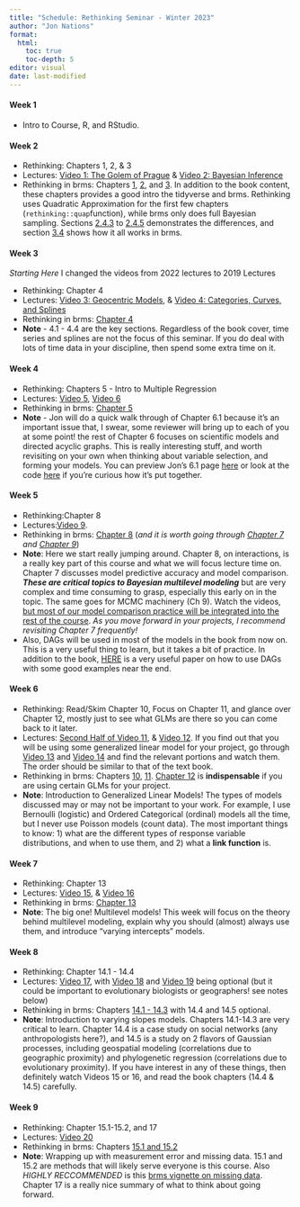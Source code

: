 ```yaml
---
title: "Schedule: Rethinking Seminar - Winter 2023"
author: "Jon Nations"
format:
  html:
    toc: true
    toc-depth: 5
editor: visual
date: last-modified
---
```


#### **Week 1**

-   Intro to Course, R, and RStudio.

#### **Week 2**

-   Rethinking: Chapters 1, 2, & 3
-   Lectures: [Video 1: The Golem of Prague](https://www.youtube.com/watch?v=cclUd_HoRlo&list=PLDcUM9US4XdMROZ57-OIRtIK0aOynbgZN&index=2) & [Video 2: Bayesian Inference](https://www.youtube.com/watch?v=guTdrfycW2Q&list=PLDcUM9US4XdMROZ57-OIRtIK0aOynbgZN&index=3)
-   Rethinking in brms: Chapters [1](https://bookdown.org/content/4857/the-golem-of-prague.html), [2](https://bookdown.org/content/4857/small-worlds-and-large-worlds.html), and [3](https://bookdown.org/content/4857/sampling-the-imaginary.html). In addition to the book content, these chapters provides a good intro the tidyverse and brms. Rethinking uses Quadratic Approximation for the first few chapters (`rethinking::quap`function), while brms only does full Bayesian sampling. Sections [2.4.3](https://bookdown.org/content/4857/small-worlds-and-large-worlds.html#grid-approximation.) to [2.4.5](https://bookdown.org/content/4857/small-worlds-and-large-worlds.html#markov-chain-monte-carlo.) demonstrates the differences, and section [3.4](https://bookdown.org/content/4857/sampling-the-imaginary.html#summary-lets-practice-with-brms) shows how it all works in brms.

#### **Week 3**

*Starting Here* I changed the videos from 2022 lectures to 2019 Lectures<br>

-   Rethinking: Chapter 4
-   Lectures: [Video 3: Geocentric Models](https://www.youtube.com/watch?v=zYYBtxHWE0A), & [Video 4: Categories, Curves, and Splines](https://www.youtube.com/watch?v=QiHKdvAbYII&list=PLDcUM9US4XdMROZ57-OIRtIK0aOynbgZN&index=5)
-   Rethinking in brms: [Chapter 4](https://bookdown.org/content/4857/geocentric-models.html#curves-from-lines)
-   **Note** - 4.1 - 4.4 are the key sections. Regardless of the book cover, time series and splines are not the focus of this seminar. If you do deal with lots of time data in your discipline, then spend some extra time on it.

#### **Week 4**

-   Rethinking: Chapters 5 - Intro to Multiple Regression
-   Lectures: [Video 5](https://www.youtube.com/watch?v=e0tO64mtYMU&list=PLDcUM9US4XdNM4Edgs7weiyIguLSToZRI&index=5), [Video 6](https://www.youtube.com/watch?v=l_7yIUqWBmE&list=PLDcUM9US4XdNM4Edgs7weiyIguLSToZRI&index=6)
-   Rethinking in brms: [Chapter 5](https://bookdown.org/content/4857/the-many-variables-the-spurious-waffles.html)
-   **Note** - Jon will do a quick walk through of Chapter 6.1 because it's an important issue that, I swear, some reviewer will bring up to each of you at some point! the rest of Chapter 6 focuses on scientific models and directed acyclic graphs. This is really interesting stuff, and worth revisiting on your own when thinking about variable selection, and forming your models. You can preview Jon's 6.1 page [here](https://htmlpreview.github.io/?https://github.com/jonnations/Rethinking_Seminar_Winter_2023/blob/main/Multicollinearity.html) or look at the code [here](https://github.com/jonnations/Rethinking_Seminar_Winter_2023/blob/main/Multicollinearity.qmd) if you're curious how it's put together.

#### **Week 5**

-   Rethinking:Chapter 8
-   Lectures:[Video 9](https://www.youtube.com/watch?v=QhHfo6-Bx8o&list=PLDcUM9US4XdNM4Edgs7weiyIguLSToZRI&index=9).
-   Rethinking in brms: [Chapter 8](https://bookdown.org/content/4857/conditional-manatees.html) (*and it is worth going through [Chapter 7](https://bookdown.org/content/4857/ulysses-compass.html) and [Chapter 9](https://bookdown.org/content/4857/markov-chain-monte-carlo.html)*)
-   **Note**: Here we start really jumping around. Chapter 8, on interactions, is a really key part of this course and what we will focus lecture time on. Chapter 7 discusses model predictive accuracy and model comparison. ***These are critical topics to Bayesian multilevel modeling*** but are very complex and time consuming to grasp, especially this early on in the topic. The same goes for MCMC machinery (Ch 9). Watch the videos, [but most of our model comparison practice will be integrated into the rest of the course]{.underline}. *As you move forward in your projects, I recommend revisiting Chapter 7 frequently!*
- Also, DAGs will be used in most of the models in the book from now on. This is a very useful thing to learn, but it takes a bit of practice. In addition to the book, [HERE](https://github.com/jonnations/Rethinking_Seminar_Winter_2023/blob/main/Cinelli%20et%20al.%20-%202022%20-%20A%20Crash%20Course%20in%20Good%20and%20Bad%20Controls.pdf) is a very useful paper on how to use DAGs with some good examples near the end. 

#### **Week 6**

-   Rethinking: Read/Skim Chapter 10, Focus on Chapter 11, and glance over Chapter 12, mostly just to see what GLMs are there so you can come back to it later.
-   Lectures: [Second Half of Video 11](https://youtu.be/-4y4X8ELcEM?list=PLDcUM9US4XdNM4Edgs7weiyIguLSToZRI&t=1194), & [Video 12](https://www.youtube.com/watch?v=hRJtKCIDTwc&list=PLDcUM9US4XdNM4Edgs7weiyIguLSToZRI&index=12). If you find out that you will be using some generalized linear model for your project, go through [Video 13](https://www.youtube.com/watch?v=p7g-CgGCS34&list=PLDcUM9US4XdNM4Edgs7weiyIguLSToZRI&index=13) and [Video 14](https://www.youtube.com/watch?v=zA3Jxv8LOrA&list=PLDcUM9US4XdNM4Edgs7weiyIguLSToZRI&index=14) and find the relevant portions and watch them. The order should be similar to that of the text book. 
-   Rethinking in brms: Chapters [10](https://bookdown.org/content/4857/big-entropy-and-the-generalized-linear-model.html), [11](https://bookdown.org/content/4857/god-spiked-the-integers.html). [Chapter 12](https://bookdown.org/content/4857/monsters-and-mixtures.html) is **indispensable** if you are using certain GLMs for your project.
-   **Note**: Introduction to Generalized Linear Models! The types of models discussed may or may not be important to your work. For example, I use Bernoulli (logistic) and Ordered Categorical (ordinal) models all the time, but I never use Poisson models (count data). The most important things to know: 1) what are the different types of response variable distributions, and when to use them, and 2) what a **link function** is.

#### **Week 7**

-   Rethinking: Chapter 13
-   Lectures: [Video 15](https://www.youtube.com/watch?v=AALYPv5xSos&list=PLDcUM9US4XdNM4Edgs7weiyIguLSToZRI&index=15), & [Video 16](https://www.youtube.com/watch?v=ZG3Oe35R5sY&list=PLDcUM9US4XdNM4Edgs7weiyIguLSToZRI&index=16)
-   Rethinking in brms: [Chapter 13](https://bookdown.org/content/4857/models-with-memory.html)
-   **Note**: The big one! Multilevel models! This week will focus on the theory behind multilevel modeling, explain why you should (almost) always use them, and introduce "varying intercepts" models.

#### **Week 8**

-   Rethinking: Chapter 14.1 - 14.4
-   Lectures: [Video 17](https://www.youtube.com/watch?v=yfXpjmWgyXU&list=PLDcUM9US4XdNM4Edgs7weiyIguLSToZRI&index=17), with [Video 18](https://www.youtube.com/watch?v=e5cgiAGBKzI&list=PLDcUM9US4XdNM4Edgs7weiyIguLSToZRI&index=18) and [Video 19](https://www.youtube.com/watch?v=pwMRbt2CbSU&list=PLDcUM9US4XdNM4Edgs7weiyIguLSToZRI&index=19) being optional (but it could be important to evolutionary biologists or geographers! see notes below)
-   Rethinking in brms: Chapters [14.1 - 14.3](https://bookdown.org/content/4857/adventures-in-covariance.html#varying-slopes-by-construction) with 14.4 and 14.5 optional.
-   **Note**: Introduction to varying slopes models. Chapters 14.1-14.3 are very critical to learn. Chapter 14.4 is a case study on social networks (any anthropologists here?), and 14.5 is a study on 2 flavors of Gaussian processes, including geospatial modeling (correlations due to geographic proximity) and phylogenetic regression (correlations due to evolutionary proximity). If you have interest in any of these things, then definitely watch Videos 15 or 16, and read the book chapters (14.4 & 14.5) carefully.

#### **Week 9**

-   Rethinking: Chapter 15.1-15.2, and 17
-   Lectures: [Video 20](https://www.youtube.com/watch?v=UgLF0aLk85s&list=PLDcUM9US4XdNM4Edgs7weiyIguLSToZRI&index=20)
-   Rethinking in brms: Chapters [15.1 and 15.2](https://bookdown.org/content/4857/missing-data-and-other-opportunities.html)
-   **Note**: Wrapping up with measurement error and missing data. 15.1 and 15.2 are methods that will likely serve everyone is this course. Also *HIGHLY RECCOMMENDED* is this [brms vignette on missing data](https://cran.r-project.org/web/packages/brms/vignettes/brms_missings.html). Chapter 17 is a really nice summary of what to think about going forward.
